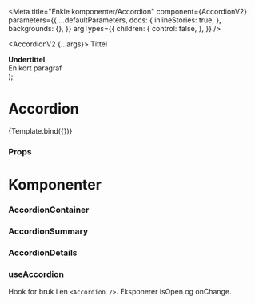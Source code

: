 

<Meta
  title="Enkle komponenter/Accordion"
  component={AccordionV2}
  parameters={{
    ...defaultParameters,
    docs: {
      inlineStories: true,
    },
    backgrounds: {},
  }}
  argTypes={{
    children: {
      control: false,
    },
  }}
/>

  <AccordionV2 {...args}>
    <AccordionSummary>Tittel</AccordionSummary>
    <AccordionDetails>
      <div>
        <strong>Undertittel</strong>
      </div>
      <div>En kort paragraf</div>
    </AccordionDetails>
  </AccordionV2>
);

# Accordion

<Canvas>
  <Story name="Accordion">{Template.bind({})}</Story>
</Canvas>

### Props

<ArgsTable story="Accordion" />

# Komponenter

### AccordionContainer

<ArgsTable of={AccordionContainer} />

### AccordionSummary

<ArgsTable of={AccordionSummary} />

### AccordionDetails

<ArgsTable of={AccordionDetails} />

### useAccordion

Hook for bruk i en `<Accordion />`. Eksponerer isOpen og onChange.

